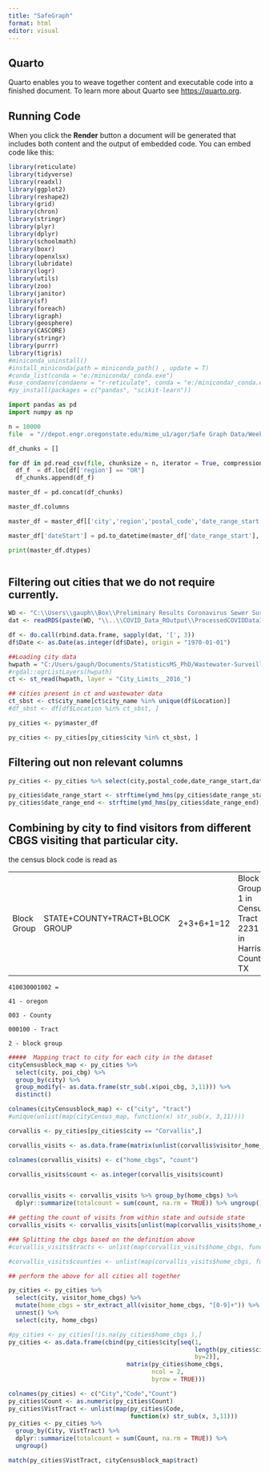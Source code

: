 ```yaml
---
title: "SafeGraph"
format: html
editor: visual
---
```


## Quarto

Quarto enables you to weave together content and executable code into a finished document. To learn more about Quarto see <https://quarto.org>.

## Running Code

When you click the **Render** button a document will be generated that includes both content and the output of embedded code. You can embed code like this:

```r
library(reticulate)
library(tidyverse) 
library(readxl)
library(ggplot2) 
library(reshape2) 
library(grid) 
library(chron) 
library(stringr) 
library(plyr) 
library(dplyr) 
library(schoolmath) 
library(boxr) 
library(openxlsx) 
library(lubridate)
library(logr)
library(utils)
library(zoo)
library(janitor)
library(sf)
library(foreach)
library(igraph)
library(geosphere)
library(CASCORE)
library(stringr)
library(purrr)
library(tigris)
#miniconda_uninstall()
#install_miniconda(path = miniconda_path() , update = T)
#conda_list(conda = "e:/miniconda/_conda.exe")
#use_condaenv(condaenv = "r-reticulate", conda = "e:/miniconda/_conda.exe")
#py_install(packages = c("pandas", "scikit-learn"))

```

```python

import pandas as pd
import numpy as np

n = 10000
file  = "//depot.engr.oregonstate.edu/mime_u1/agor/Safe Graph Data/Weekly Patterns/2020_Weekly_Patterns/2020-01-06-weekly-patterns.csv.gz"

df_chunks = []

for df in pd.read_csv(file, chunksize = n, iterator = True, compression='gzip'):
  df_f  = df.loc[df['region'] == "OR"]
  df_chunks.append(df_f)

master_df = pd.concat(df_chunks)

master_df.columns

master_df = master_df[['city','region','postal_code','date_range_start', 'date_range_end','raw_visit_counts','raw_visitor_counts','visits_by_day', 'visits_by_each_hour', 'poi_cbg', 'visitor_home_cbgs', 'visitor_daytime_cbgs', 'visitor_country_of_origin', 'distance_from_home', 'median_dwell']]

master_df['dateStart'] = pd.to_datetime(master_df['date_range_start'], format='%Y%m%d%H%M%S')

print(master_df.dtypes)
```

``` .R
```

## Filtering out cities that we do not require currently.

```r
WD <- "C:\\Users\\gauph\\Box\\Preliminary Results Coronavirus Sewer Surveillance\\Data files\\covid data files\\TestingSandbox\\RScripts"
dat <- readRDS(paste(WD, "\\..\\COVID_Data_ROutput\\ProcessedCOVIDDataInfo.rds", sep= ""))

df <- do.call(rbind.data.frame, sapply(dat, '[', 3))
df$Date <- as.Date(as.integer(df$Date), origin = "1970-01-01")

##Loading city data
hwpath = "C:/Users/gauph/Documents/StatisticsMS_PhD/Wastewater-Surveillance-OSU/RScripts/OSDLDataExtract/data.gdb"
#rgdal::ogrListLayers(hwpath)
ct <- st_read(hwpath, layer = "City_Limits__2016_")

## cities present in ct and wastewater data
ct_sbst <- ct$city_name[ct$city_name %in% unique(df$Location)]
#df_sbst <- df[df$Location %in% ct_sbst, ]

py_cities <- py$master_df

py_cities <- py_cities[py_cities$city %in% ct_sbst, ]

```

## Filtering out non relevant columns

```r
py_cities <- py_cities %>% select(city,postal_code,date_range_start,date_range_end,raw_visit_counts,raw_visitor_counts,poi_cbg,visitor_home_cbgs,visitor_daytime_cbgs,distance_from_home,median_dwell)

py_cities$date_range_start <- strftime(ymd_hms(py_cities$date_range_start),format="%Y-%m-%d")
py_cities$date_range_end <- strftime(ymd_hms(py_cities$date_range_end),format="%Y-%m-%d")


```

## Combining by city to find visitors from different CBGS visiting that particular city.

the census block code is read as

|             |                                |            |                                                         |              |
|-------------|--------------------------------|------------|---------------------------------------------------------|--------------|
| Block Group | STATE+COUNTY+TRACT+BLOCK GROUP | 2+3+6+1=12 | Block Group 1 in Census Tract 2231 in Harris County, TX | 482012231001 |

```         
410030001002 =  

41 - oregon

003 - County

000100 - Tract

2 - block group
```

```r

#####  Mapping tract to city for each city in the dataset
cityCensusblock_map <- py_cities %>% 
  select(city, poi_cbg) %>% 
  group_by(city) %>%
  group_modify(~ as.data.frame(str_sub(.x$poi_cbg, 3,11))) %>%
  distinct()

colnames(cityCensusblock_map) <- c("city", "tract")
#unique(unlist(map(cityCensus_map, function(x) str_sub(x, 3,11))))

```

```r

corvallis <- py_cities[py_cities$city == "Corvallis",]

corvallis_visits <- as.data.frame(matrix(unlist(corvallis$visitor_home_cbgs %>% map(function(x) str_extract_all(x, "[0-9]+")[[1]])), ncol = 2, byrow = TRUE))

colnames(corvallis_visits) <- c("home_cbgs", "count")

corvallis_visits$count <- as.integer(corvallis_visits$count)


corvallis_visits <- corvallis_visits %>% group_by(home_cbgs) %>%
  dplyr::summarize(totalcount = sum(count, na.rm = TRUE)) %>% ungroup()

## getting the count of visits from within state and outside state
corvallis_visits <- corvallis_visits[unlist(map(corvallis_visits$home_cbgs, function(x) str_sub(x, 1,2))) =="41",]

### Splitting the cbgs based on the definition above
#corvallis_visits$tracts <- unlist(map(corvallis_visits$home_cbgs, function(x) str_sub(x, 6,11)))

#corvallis_visits$counties <- unlist(map(corvallis_visits$home_cbgs, function(x) str_sub(x, 3,5)))


```

```r

## perform the above for all cities all together

py_cities <- py_cities %>% 
  select(city, visitor_home_cbgs) %>%
  mutate(home_cbgs = str_extract_all(visitor_home_cbgs, "[0-9]+")) %>%
  unnest() %>%
  select(city, home_cbgs)

#py_cities <- py_cities[!is.na(py_cities$home_cbgs ),]
py_cities <- as.data.frame(cbind(py_cities$city[seq(1, 
                                                    length(py_cities$city), 
                                                    by=2)], 
                                 matrix(py_cities$home_cbgs, 
                                        ncol = 2, 
                                        byrow = TRUE)))

colnames(py_cities) <- c("City","Code","Count")
py_cities$Count <- as.numeric(py_cities$Count)
py_cities$VistTract <- unlist(map(py_cities$Code,
                                  function(x) str_sub(x, 3,11)))
py_cities <- py_cities %>%
  group_by(City, VistTract) %>%
  dplyr::summarize(totalcount = sum(Count, na.rm = TRUE)) %>% 
  ungroup()

match(py_cities$VistTract, cityCensusblock_map$tract)
```

```r



```

```python

```
